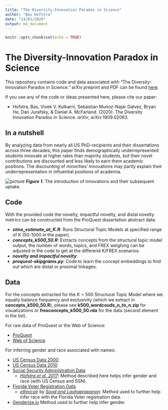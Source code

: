 ```yaml
---
title: "The Diversity-Innovation Paradox in Science"
author: "Bas Hofstra"
date: "14/01/2020"
output: md_document
---
```


```r
knitr::opts_chunk$set(echo = TRUE)
```

# The Diversity-Innovation Paradox in Science

This repository contains code and data associated with "The Diversity-Innovation Paradox in Science." arXiv  preprint and PDF can be found [here](https://arxiv.org/abs/1909.02063).

If you use any of the code or ideas presented here, please cite our paper:

- Hofstra, Bas, Vivek V. Kulkarni, Sebastian Munoz-Najar Galvez, Bryan He, Dan Jurafsky, & Daniel A. McFarland. (2020). The Diversity Innovation Paradox in Science. *arXiv*, arXiv:1909.02063.

## In a nutshell

By analyzing data from nearly all US PhD-recipients and their dissertations across three decades, this paper finds demographically underrepresented students innovate at higher rates than majority students, but their novel contributions are discounted and less likely to earn them academic positions. The discounting of minorities’ innovations may partly explain their underrepresentation in influential positions of academia.


![picture](fig_1.png)
***Figure 1***. The introduction of innovations and their subsequent uptake. 

## Code

With the provided code the novelty, impactful novelty, and distal novelty metrics can be constructed from the ProQuest dissertation abstract data.

- ***stms_estimate_at_K.R***: Runs Structural Topic Models at specified range of K (50-1000 in the paper).
- ***concepts_k500_50.R***: Extracts concepts from the structural topic model output, the number of words, topics, and FREX weighing can be adjusted in the code to get at the differend K/FREX scenarios.
- ***novelty and impactful novelty***: 
- ***proquest-skipgrams.py***: Code to learn the concept embeddings to find out which are distal or proximal linkages.

## Data

For the concepts extracted for the K = 500 Structural Topic Model where we equally balance frequency and exclusivity (which we extract in **concepts_k500_50.R**), please see **k500_wordcouds_n_to_n.zip** for visualizations or **frexconcepts_k500_50.rda** for the data (second element in the list).

For raw data of ProQuest or the Web of Science:

- [ProQuest](https://www.proquest.com/)
- [Web of Science](https://www.proquest.com/)

For inferring gender and race associated with names:

- [US Census Data 2000](https://census.gov/topics/population/genealogy/data/2000_surnames.html)
- [US Census Data 2010](https://census.gov/topics/population/genealogy/data/2010_surnames.html)
- [Social Security Administration Data](https://www.ssa.gov/oact/babynames/limits.html)
  - [_Hofstra et al. 2017_](https://journals.sagepub.com/doi/full/10.1177/0003122417705656): Method described here helps infer gender and race (with US Census and SSN).
- [Florida Voter Registration Data](https://dataverse.harvard.edu/dataset.xhtml?persistentId=doi:10.7910/DVN/UBIG3F)
  - [_ethnicolr_](https://github.com/appeler/ethnicolr) by [_Sood and Laohaprapanon_](https://arxiv.org/abs/1805.02109): Method used to further help infer race with the Florida Voter registration data.
- [Genderize.io](https://genderize.io/) Method used to further help infer gender.
